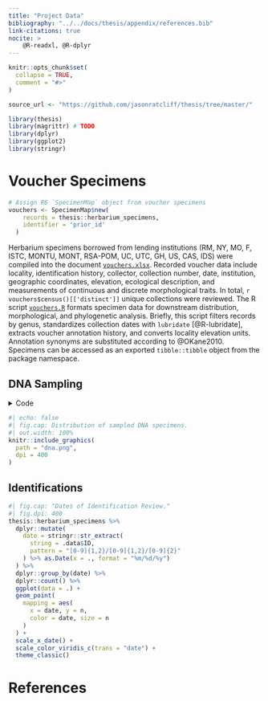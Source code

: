 ```yaml
---
title: "Project Data"
bibliography: "../../docs/thesis/appendix/references.bib"
link-citations: true
nocite: >
    @R-readxl, @R-dplyr
---
```


```r
knitr::opts_chunk$set(
  collapse = TRUE,
  comment = "#>"
)

source_url <- "https://github.com/jasonratcliff/thesis/tree/master/"
```

[//]: # (TODO <3/26/23>: Error from magrittr pipe export in thesis NAMESPACE)

```r
library(thesis)
library(magrittr) # TODO
library(dplyr)
library(ggplot2)
library(stringr)
```

# Voucher Specimens

```r
# Assign R6 `SpecimenMap` object from voucher specimens
vouchers <- SpecimenMap$new(
    records = thesis::herbarium_specimens,
    identifier = 'prior_id'
  )
```

Herbarium specimens borrowed from lending institutions (RM, NY, MO, F, ISTC,
MONTU, MONT, RSA-POM, UC, UTC, GH, US, CAS, IDS) were compiled into the document
[`vouchers.xlsx`](`r fs::path(source_url, "data-raw/specimens/vouchers.xlsx")`).
Recorded voucher data include locality, identification history,
collector, collection number, date, institution, geographic coordinates,
elevation, ecological description, and measurements of continuous and
discrete morphological traits. In total, `r vouchers$census()[['distinct']]`
unique collections were reviewed. The R script
[`vouchers.R`](`r fs::path(source_url, "data-raw/specimens/vouchers.R")`)
formats specimen data for downstream distribution, morphological, and
phylogenetic analysis. Briefly, this script filters records by genus,
standardizes collection dates with `lubridate` [@R-lubridate],
extracts voucher annotation history, and converts locality elevation units.
Annotation synonyms are substituted according to @OKane2010.
Specimens can be accessed as an exported `tibble::tibble`
object from the package namespace.

## DNA Sampling

<details>
  <summary>Code</summary>
  <p>

```r
#| message: false
vouchers$limit(
  west = -115.2,
  east = -103,
  south = 37,
  north = 49.1
)

dna_records <- vouchers$map(
  legend = "Prior\nAnnotation",
  expand = TRUE,
  sf_states = c("New Mexico", "Arizona", "Nevada")
) +
  vouchers$repel(
    vouchers = thesis::dna_specimens,
    repel.params = list(
      na.rm = TRUE,
      alpha = 0.85,
      size = 2.75,
      xlim = c(-Inf, NA),
      ylim = c(-Inf, NA),
      segment.size = 0.5,
      segment.alpha = 1,
      arrow = grid::arrow(length = grid::unit(0.01, "npc")),
      box.padding = 0.5
    )
  )

cowplot::save_plot(
  plot = dna_records,
  file = "dna.png",
  base_height = 16, base_width = 12
)
```

  </p>
</details>

```r
#| echo: false
#| fig.cap: Distribution of sampled DNA specimens.
#| out.width: 100%
knitr::include_graphics(
  path = "dna.png",
  dpi = 400
)
```

## Identifications

```r
#| fig.cap: "Dates of Identification Review."
#| fig.dpi: 400
thesis::herbarium_specimens %>%
  dplyr::mutate(
    date = stringr::str_extract(
      string = .data$ID,
      pattern = "[0-9]{1,2}/[0-9]{1,2}/[0-9]{2}"
    ) %>% as.Date(x = ., format = "%m/%d/%y")
  ) %>%
  dplyr::group_by(date) %>%
  dplyr::count() %>%
  ggplot(data = .) +
  geom_point(
    mapping = aes(
      x = date, y = n,
      color = date, size = n
    )
  ) +
  scale_x_date() +
  scale_color_viridis_c(trans = "date") +
  theme_classic()
```

# References
